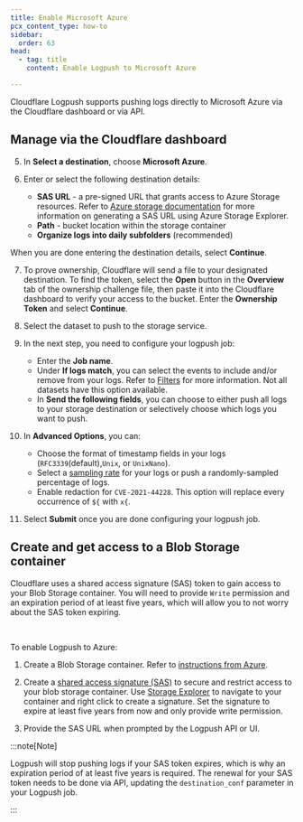 ```yaml
---
title: Enable Microsoft Azure
pcx_content_type: how-to
sidebar:
  order: 63
head:
  - tag: title
    content: Enable Logpush to Microsoft Azure

---
```



Cloudflare Logpush supports pushing logs directly to Microsoft Azure via the Cloudflare dashboard or via API.

## Manage via the Cloudflare dashboard

<Render file="enable-logpush-job" />

5. In **Select a destination**, choose **Microsoft Azure**.

6. Enter or select the following destination details:
   * **SAS URL** - a pre-signed URL that grants access to Azure Storage resources. Refer to [Azure storage documentation](https://learn.microsoft.com/en-us/azure/storage/storage-explorer/vs-azure-tools-storage-manage-with-storage-explorer?tabs=macos#shared-access-signature-sas-url) for more information on generating a SAS URL using Azure Storage Explorer.
   * **Path** - bucket location within the storage container
   * **Organize logs into daily subfolders** (recommended)

When you are done entering the destination details, select **Continue**.

7. To prove ownership, Cloudflare will send a file to your designated destination. To find the token, select the **Open** button in the **Overview** tab of the ownership challenge file, then paste it into the Cloudflare dashboard to verify your access to the bucket. Enter the **Ownership Token** and select **Continue**.

8. Select the dataset to push to the storage service.

9. In the next step, you need to configure your logpush job:
   * Enter the **Job name**.
   * Under **If logs match**, you can select the events to include and/or remove from your logs. Refer to [Filters](/logs/reference/filters/) for more information. Not all datasets have this option available.
   * In **Send the following fields**, you can choose to either push all logs to your storage destination or selectively choose which logs you want to push.

10. In **Advanced Options**, you can:
    * Choose the format of timestamp fields in your logs (`RFC3339`(default),`Unix`, or `UnixNano`).
    * Select a [sampling rate](/logs/get-started/api-configuration/#sampling-rate) for your logs or push a randomly-sampled percentage of logs.
    * Enable redaction for `CVE-2021-44228`. This option will replace every occurrence of `${` with `x{`.

11. Select **Submit** once you are done configuring your logpush job.

## Create and get access to a Blob Storage container

Cloudflare uses a shared access signature (SAS) token to gain access to your Blob Storage container. You will need to provide `Write` permission and an expiration period of at least five years, which will allow you to not worry about the SAS token expiring.

<Render file="enable-read-permissions" /> <br/>

To enable Logpush to Azure:

1. Create a Blob Storage container. Refer to [instructions from Azure](https://docs.microsoft.com/en-us/azure/storage/blobs/storage-quickstart-blobs-portal).

2. Create a [shared access signature (SAS)](https://learn.microsoft.com/en-us/azure/storage/common/storage-sas-overview) to secure and restrict access to your blob storage container. Use [Storage Explorer](https://learn.microsoft.com/en-us/azure/storage/storage-explorer/vs-azure-tools-storage-manage-with-storage-explorer) to navigate to your container and right click to create a signature. Set the signature to expire at least five years from now and only provide write permission.

3. Provide the SAS URL when prompted by the Logpush API or UI.

:::note[Note]


Logpush will stop pushing logs if your SAS token expires, which is why an expiration period of at least five years is required. The renewal for your SAS token needs to be done via API, updating the `destination_conf` parameter in your Logpush job.


:::
